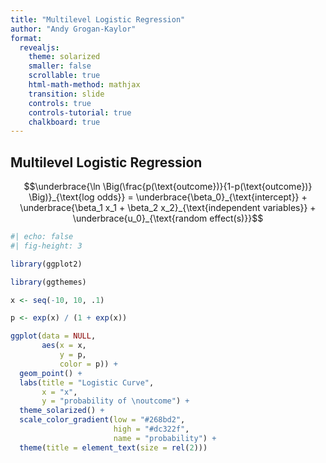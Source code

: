 ```yaml
---
title: "Multilevel Logistic Regression"
author: "Andy Grogan-Kaylor"
format: 
  revealjs:
    theme: solarized
    smaller: false
    scrollable: true
    html-math-method: mathjax
    transition: slide
    controls: true 
    controls-tutorial: true
    chalkboard: true
---
```


## Multilevel Logistic Regression

$$\underbrace{\ln \Big(\frac{p(\text{outcome})}{1-p(\text{outcome})} \Big)}_{\text{log odds}} = \underbrace{\beta_0}_{\text{intercept}} + \underbrace{\beta_1 x_1 + \beta_2 x_2}_{\text{independent variables}} + \underbrace{u_0}_{\text{random effect(s)}}$$

```r
#| echo: false
#| fig-height: 3

library(ggplot2)

library(ggthemes)

x <- seq(-10, 10, .1)

p <- exp(x) / (1 + exp(x))

ggplot(data = NULL,
       aes(x = x, 
           y = p,
           color = p)) + 
  geom_point() +
  labs(title = "Logistic Curve",
       x = "x",
       y = "probability of \noutcome") +
  theme_solarized() +
  scale_color_gradient(low = "#268bd2",
                       high = "#dc322f",
                       name = "probability") +
  theme(title = element_text(size = rel(2)))

```


